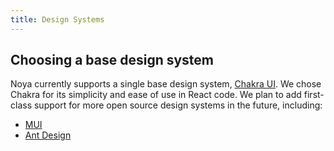 ```yaml
---
title: Design Systems
---
```


## Choosing a base design system

Noya currently supports a single base design system,
[Chakra UI](https://chakra-ui.com/). We chose Chakra for its simplicity and ease
of use in React code. We plan to add first-class support for more open source
design systems in the future, including:

- [MUI](https://mui.com/)
- [Ant Design](https://ant.design/)

